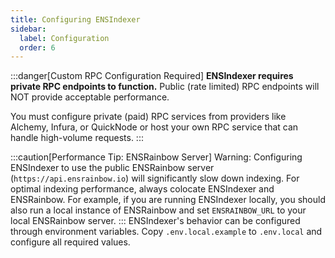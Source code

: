 ```yaml
---
title: Configuring ENSIndexer
sidebar:
  label: Configuration
  order: 6
---
```



:::danger[Custom RPC Configuration Required]
**ENSIndexer requires private RPC endpoints to function.** Public (rate limited) RPC endpoints will NOT provide acceptable performance.

You must configure private (paid) RPC services from providers like Alchemy, Infura, or QuickNode or host your own RPC service that can handle high-volume requests.
:::

:::caution[Performance Tip: ENSRainbow Server]
Warning: Configuring ENSIndexer to use the public ENSRainbow server (`https://api.ensrainbow.io`) will significantly slow down indexing.
For optimal indexing performance, always colocate ENSIndexer and ENSRainbow. For example, if you are running ENSIndexer locally, you should also run a local instance of ENSRainbow and set `ENSRAINBOW_URL` to your local ENSRainbow server.
:::
ENSIndexer's behavior can be configured through environment variables. Copy `.env.local.example` to `.env.local` and configure all required values.

<Code code={envExample} lang="bash" title=".env.local.example" />

<LinkCard
  title=".env.local.example"
  description="View this file on GitHub."
  href="https://github.com/namehash/ensnode/blob/main/apps/ensindexer/.env.local.example"
  target="_blank"
/>
